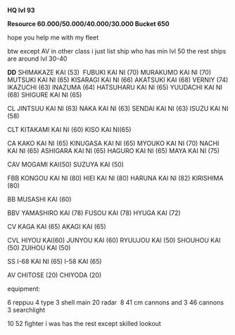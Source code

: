 '''HQ lvl 93'''

'''Resource 60.000/50.000/40.000/30.000 Bucket 650'''

hope you help me with my fleet

btw except AV in other class i just list ship who has min lvl 50 the rest ships are around lvl 30-40

'''DD '''
SHIMAKAZE KAI (53)  FUBUKI KAI NI (70) MURAKUMO KAI NI (70) MUTSUKI KAI NI (65) KISARAGI KAI NI (66) AKATSUKI KAI (68) VERNIY (74) IKAZUCHI (63) INAZUMA (64) HATSUHARU KAI NI (65) YUUDACHI KAI NI (68) SHIGURE KAI NI (65)

CL JINTSUU KAI NI (63) NAKA KAI NI (63) SENDAI KAI NI (63) ISUZU KAI NI (58)

CLT KITAKAMI KAI NI (60) KISO KAI NI(65)

CA KAKO KAI NI (65) KINUGASA KAI NI (65) MYOUKO KAI NI (70) NACHI KAI NI (65) ASHIGARA KAI NI (65) HAGURO KAI NI (65) MAYA KAI NI (75)

CAV MOGAMI KAI(50) SUZUYA KAI (50)

FBB KONGOU KAI NI (80) HIEI KAI NI (80) HARUNA KAI NI (82) KIRISHIMA (80)

BB MUSASHI KAI (60)

BBV YAMASHIRO KAI (78) FUSOU KAI (78) HYUGA KAI (72)

CV KAGA KAI (65) AKAGI KAI (65)

CVL HIYOU KAI(60) JUNYOU KAI (60) RYUUJOU KAI (50) SHOUHOU KAI (50) ZUIHOU KAI (50)

SS I-68 KAI NI (65) I-58 KAI (65)

AV CHITOSE (20) CHIYODA (20)

equipment:

6 reppuu 4 type 3 shell main 20 radar  8 41 cm cannons and 3 46 cannons 3 searchlight

10 52 fighter i was has the rest except skilled lookout 


   
   
   <ac_metadata title="can i get for medium with my fleet ?"> </ac_metadata>